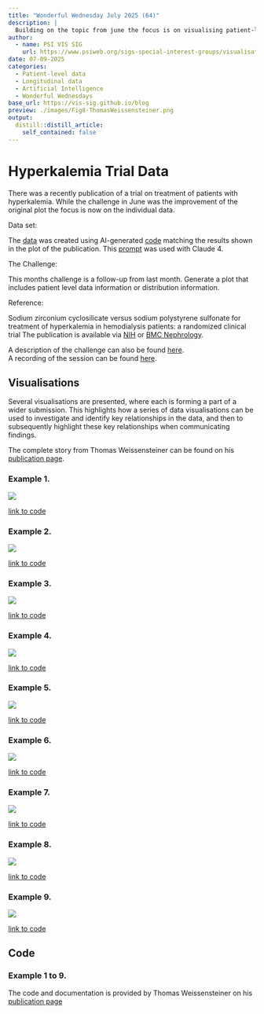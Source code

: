 ```yaml
---
title: "Wonderful Wednesday July 2025 (64)"
description: |
  Building on the topic from june the focus is on visualising patient-level data (generated with AI)
author:
  - name: PSI VIS SIG
    url: https://www.psiweb.org/sigs-special-interest-groups/visualisation
date: 07-09-2025
categories:
  - Patient-level data
  - Longitudinal data
  - Artificial Intelligence
  - Wonderful Wednesdays
base_url: https://vis-sig.github.io/blog
preview: ./images/Fig8-ThomasWeissensteiner.png
output:
  distill::distill_article:
    self_contained: false
---
```



# Hyperkalemia Trial Data

There was a recently publication of a trial on treatment of patients with hyperkalemia. While the challenge in June was the improvement of the original plot the focus is now on the individual data.

Data set:

The [data](https://github.com/VIS-SIG/Wonderful-Wednesdays/blob/master/data/2025/2025-05-14/fig2data.csv) was created using AI-generated [code](https://github.com/VIS-SIG/Wonderful-Wednesdays/blob/master/data/2025/2025-06-11/wwwMay.py) matching the results shown in the plot of the publication. This [prompt](https://github.com/VIS-SIG/Wonderful-Wednesdays/blob/master/data/2025/2025-06-11/AI_history.txt) was used with Claude 4. 

The Challenge:

This months challenge is a follow-up from last month. Generate a plot that includes patient level data information or distribution information.

Reference:

Sodium zirconium cyclosilicate versus sodium polystyrene sulfonate for treatment of hyperkalemia in hemodialysis patients: a randomized clinical trial
The publication is available via [NIH](https://pmc.ncbi.nlm.nih.gov/articles/PMC12054224/) or [BMC Nephrology](https://bmcnephrol.biomedcentral.com/articles/10.1186/s12882-025-04129-9).

A description of the challenge can also be found [here](https://github.com/VIS-SIG/Wonderful-Wednesdays/tree/master/data/2025/2025-06-11).  
A recording of the session can be found [here](https://psiweb.org/vod/item/psi-vissig-wonderful-wednesday-64-hyperkalemia-trail-continued).


## Visualisations

Several visualisations are presented, where each is forming a part of a wider submission. This highlights how a series of data visualisations can be used to investigate and identify key relationships in the data, and then to subsequently highlight these key relationships when communicating findings.

The complete story from Thomas Weissensteiner can be found on his [publication page](https://rpubs.com/thomas-weissensteiner/1334093).

<a id="example1"></a>

### Example 1. 

![](./images/Fig1-ThomasWeissensteiner.png) 

[link to code](#example1 code)

<a id="example2"></a>

### Example 2. 

![](./images/Fig2-ThomasWeissensteiner.png) 

[link to code](#example2 code)

<a id="example3"></a>

### Example 3. 

![](./images/Fig3-ThomasWeissensteiner.png) 

[link to code](#example3 code)

<a id="example4"></a>

### Example 4. 

![](./images/Fig4-ThomasWeissensteiner.png) 

[link to code](#example4 code)

<a id="example5"></a>

### Example 5. 

![](./images/Fig5-ThomasWeissensteiner.png) 

[link to code](#example5 code)

<a id="example6"></a>

### Example 6. 

![](./images/Fig6-ThomasWeissensteiner.png) 

[link to code](#example6 code)

<a id="example7"></a>

### Example 7. 

![](./images/Fig7-ThomasWeissensteiner.png)

[link to code](#example7 code)

<a id="example8"></a>

### Example 8. 

![](./images/Fig8-ThomasWeissensteiner.png)

[link to code](#example8 code)

<a id="example9"></a>

### Example 9. 

![](./images/Fig9-ThomasWeissensteiner.png) 

[link to code](#example9 code)

## Code

<a id="example1 code"></a>
<a id="example2 code"></a>
<a id="example3 code"></a>
<a id="example4 code"></a>
<a id="example5 code"></a>
<a id="example6 code"></a>
<a id="example7 code"></a>
<a id="example8 code"></a>
<a id="example9 code"></a>

### Example 1 to 9. 

The code and documentation is provided by Thomas Weissensteiner on his [publication page](https://rpubs.com/thomas-weissensteiner/1334093)


